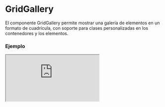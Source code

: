 # GridGallery

El componente GridGallery permite mostrar una galería de elementos en un formato de cuadrícula, con soporte para clases personalizadas en los contenedores y los elementos.


### Ejemplo

<Iframe
  minHeightIframe="30dvh"
  src="https://fenextjs-component-storybook.vercel.app/iframe.html?args=&id=gridgallery-gridgallery--index&viewMode=story"
/>

### Importacion

Para importar el componente GridGallery, se puede hacer desde fenextjs

```tsx copy
import { GridGallery } from "fenextjs";
```

### Parametros

| Parametro     | Tipo        | Requerido | Default | Descripcion                                                          |
| ------------- | ----------- | --------- | ------- | -------------------------------------------------------------------- |
| items         | ReactNode[] | sí        |         | Lista de elementos que se mostrarán dentro de la galería.            |
| className     | string      | no        | ''      | Clase CSS para personalizar el contenedor principal de la galería.   |
| classNameItem | string      | no        | ''      | Clase CSS para personalizar cada uno de los elementos de la galería. |

### Storybook

Para ver el storybook del componente lo puede hacer con este [link](https://fenextjs-component-storybook.vercel.app/?path=/story/gridgallery-gridgallery--index)

### Usos

- Uso básico

```tsx copy
<GridGallery items={[<div>Item 1</div>, <div>Item 2</div>]} />
```

- Galería con clases personalizadas

```tsx copy
<GridGallery
  className="mi-galeria"
  classNameItem="mi-item"
  items={[<div>Item 1</div>, <div>Item 2</div>]}
/>
```
